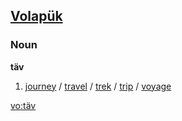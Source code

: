 ==[[Volapük]]==
===Noun===
'''täv'''

#  [[journey]] / [[travel]] / [[trek]] / [[trip]] / [[voyage]]

[[vo:täv]]